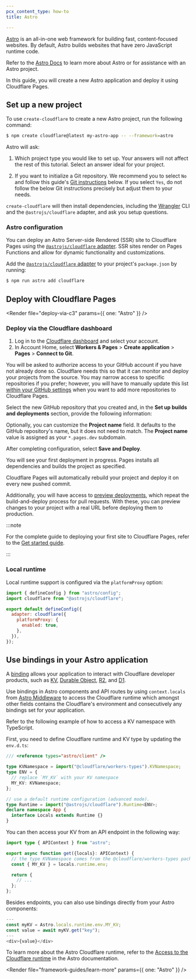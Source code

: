 ```yaml
---
pcx_content_type: how-to
title: Astro

---
```



[Astro](https://astro.build) is an all-in-one web framework for building fast, content-focused websites. By default, Astro builds websites that have zero JavaScript runtime code.

Refer to the [Astro Docs](https://docs.astro.build/) to learn more about Astro or for assistance with an Astro project.

In this guide, you will create a new Astro application and deploy it using Cloudflare Pages.

## Set up a new project

To use `create-cloudflare` to create a new Astro project, run the following command:

```sh
$ npm create cloudflare@latest my-astro-app -- --framework=astro
```

Astro will ask:

1. Which project type you would like to set up. Your answers will not affect the rest of this tutorial. Select an answer ideal for your project.

2. If you want to initialize a Git repository. We recommend you to select `No` and follow this guide's [Git instructions](/pages/framework-guides/deploy-an-astro-site/#create-a-github-repository) below. If you select `Yes`, do not follow the below Git instructions precisely but adjust them to your needs.

`create-cloudflare` will then install dependencies, including the [Wrangler](/workers/wrangler/install-and-update/#check-your-wrangler-version) CLI and the `@astrojs/cloudflare` adapter, and ask you setup questions.

### Astro configuration

You can deploy an Astro Server-side Rendered (SSR) site to Cloudflare Pages using the [`@astrojs/cloudflare` adapter](https://github.com/withastro/adapters/tree/main/packages/cloudflare#readme). SSR sites render on Pages Functions and allow for dynamic functionality and customizations.

<Render file="c3-adapter" />

Add the [`@astrojs/cloudflare` adapter](https://github.com/withastro/adapters/tree/main/packages/cloudflare#readme) to your project's `package.json` by running:

```sh
$ npm run astro add cloudflare
```

<Render file="tutorials-before-you-start" />

<Render file="framework-guides/create-github-repository" />

## Deploy with Cloudflare Pages

<Render file="deploy-via-c3" params={{ one: "Astro" }} />

### Deploy via the Cloudflare dashboard

1. Log in to the [Cloudflare dashboard](https://dash.cloudflare.com/) and select your account.
2. In Account Home, select **Workers & Pages** > **Create application** > **Pages** > **Connect to Git**.

You will be asked to authorize access to your GitHub account if you have not already done so. Cloudflare needs this so that it can monitor and deploy your projects from the source. You may narrow access to specific repositories if you prefer; however, you will have to manually update this list [within your GitHub settings](https://github.com/settings/installations) when you want to add more repositories to Cloudflare Pages.

Select the new GitHub repository that you created and, in the **Set up builds and deployments** section, provide the following information:

<div>

<PagesBuildPreset framework="astro" />

</div>

Optionally, you can customize the **Project name** field. It defaults to the GitHub repository's name, but it does not need to match. The **Project name** value is assigned as your `*.pages.dev` subdomain.

After completing configuration, select **Save and Deploy**.

You will see your first deployment in progress. Pages installs all dependencies and builds the project as specified.

Cloudflare Pages will automatically rebuild your project and deploy it on every new pushed commit.

Additionally, you will have access to [preview deployments](/pages/configuration/preview-deployments/), which repeat the build-and-deploy process for pull requests. With these, you can preview changes to your project with a real URL before deploying them to production.

:::note


For the complete guide to deploying your first site to Cloudflare Pages, refer to the [Get started guide](/pages/get-started/).


:::

### Local runtime

Local runtime support is configured via the `platformProxy` option:

```js null {6}
import { defineConfig } from "astro/config";
import cloudflare from "@astrojs/cloudflare";

export default defineConfig({
  adapter: cloudflare({
    platformProxy: {
      enabled: true,
    },
  }),
});
```

## Use bindings in your Astro application

A [binding](/pages/functions/bindings/) allows your application to interact with Cloudflare developer products, such as [KV](/kv/concepts/how-kv-works/), [Durable Object](/durable-objects/), [R2](/r2/), and [D1](https://blog.cloudflare.com/introducing-d1/).

Use bindings in Astro components and API routes by using `context.locals` from [Astro Middleware](https://docs.astro.build/en/guides/middleware/) to access the Cloudflare runtime which amongst other fields contains the Cloudflare's environment and consecutively any bindings set for your application.

Refer to the following example of how to access a KV namespace with TypeScript.

First, you need to define Cloudflare runtime and KV type by updating the `env.d.ts`:

```typescript
/// <reference types="astro/client" />

type KVNamespace = import("@cloudflare/workers-types").KVNamespace;
type ENV = {
  // replace `MY_KV` with your KV namespace
  MY_KV: KVNamespace;
};

// use a default runtime configuration (advanced mode).
type Runtime = import("@astrojs/cloudflare").Runtime<ENV>;
declare namespace App {
  interface Locals extends Runtime {}
}
```

You can then access your KV from an API endpoint in the following way:

```typescript null {3,4,5}
import type { APIContext } from "astro";

export async function get({locals}: APIContext) {
  // the type KVNamespace comes from the @cloudflare/workers-types package
  const { MY_KV } = locals.runtime.env;

  return {
    // ...
  };
};
```

Besides endpoints, you can also use bindings directly from your Astro components:

```typescript null {2,3}
---
const myKV = Astro.locals.runtime.env.MY_KV;
const value = await myKV.get("key");
---
<div>{value}</div>
```

To learn more about the Astro Cloudflare runtime, refer to the [Access to the Cloudflare runtime](https://docs.astro.build/en/guides/integrations-guide/cloudflare/#access-to-the-cloudflare-runtime) in the Astro documentation.

<Render file="framework-guides/learn-more" params={{ one: "Astro" }} />
